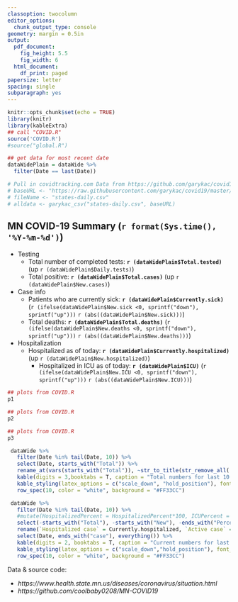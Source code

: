 ```yaml
---
classoption: twocolumn
editor_options:
  chunk_output_type: console
geometry: margin = 0.5in
output:
  pdf_document:
    fig_height: 5.5
    fig_width: 6
  html_document:
    df_print: paged
papersize: letter
spacing: single
subparagraph: yes
---
```

```r
knitr::opts_chunk$set(echo = TRUE)
library(knitr)
library(kableExtra)
## call "COVID.R"
source('COVID.R')
#source("global.R")

## get data for most recent date 
dataWidePlain = dataWide %>% 
  filter(Date == last(Date))

# Pull in covidtracking.com Data from https://github.com/garykac/covid19/tree/master/data ----  
# baseURL <- "https://raw.githubusercontent.com/garykac/covid19/master/data/"
# fileName <- "states-daily.csv"
# alldata <- garykac_csv("states-daily.csv", baseURL)

```

## MN COVID-19 Summary (`r format(Sys.time(), '%Y-%m-%d')`)
* Testing
  + Total number of completed tests: **`r (dataWidePlain$Total.tested)`** (up `r (dataWidePlain$Daily.tests)`)
  + Total positive: **`r (dataWidePlain$Total.cases)`** (up `r (dataWidePlain$New.cases)`)
* Case info   
  + Patients who are currently sick: **`r (dataWidePlain$Currently.sick)`** (`r (ifelse(dataWidePlain$New.sick <0, sprintf("down"), sprintf("up")))` `r (abs((dataWidePlain$New.sick)))`)
  + Total deaths: **`r (dataWidePlain$Total.deaths)`** (`r (ifelse(dataWidePlain$New.deaths <0, sprintf("down"), sprintf("up")))` `r (abs((dataWidePlain$New.deaths)))`)
 - Hospitalization   
   - Hospitalized as of today: **`r (dataWidePlain$Currently.hospitalized)`** (up `r (dataWidePlain$New.hospitalized)`)
     - Hospitalized in ICU as of today: **`r (dataWidePlain$ICU)`** (`r (ifelse(dataWidePlain$New.ICU <0, sprintf("down"), sprintf("up")))` `r (abs((dataWidePlain$New.ICU)))`)

```r
## plots from COVID.R
p1
```


```r
## plots from COVID.R
p2
```

   
```r
## plots from COVID.R
p3
```


```r
 dataWide %>%
   filter(Date %in% tail(Date, 10)) %>%
   select(Date, starts_with("Total")) %>%
   rename_at(vars(starts_with("Total")), ~str_to_title(str_remove_all(.,"Total."))) %>%
   kable(digits = 3,booktabs = T, caption = "Total numbers for last 10 days",align = "c") %>%
   kable_styling(latex_options = c("scale_down", "hold_position"), font_size = 8) %>% 
   row_spec(10, color = "white", background = "#FF33CC")
```

```r
 dataWide %>%
   filter(Date %in% tail(Date, 10)) %>%
   #mutate(HospitalizedPercent = HospitalizedPercent*100, ICUPercent = ICUPercent*100) %>%
   select(-starts_with("Total"), -starts_with("New"), -ends_with("Percent"), Daily.tests) %>% 
   rename(`Hospitalized case` = Currently.hospitalized, `Active case` = Currently.sick, `ICU case` = ICU, `Daily tests` = Daily.tests) %>%
   select(Date, ends_with("case"), everything()) %>% 
   kable(digits = 2, booktabs = T, caption = "Current numbers for last 10 days", align = "c") %>%
   kable_styling(latex_options = c("scale_down","hold_position"), font_size = 8) %>% 
   row_spec(10, color = "white", background = "#FF33CC")
```

Data & source code:

* *https://www.health.state.mn.us/diseases/coronavirus/situation.html*
* *https://github.com/coolbaby0208/MN-COVID19*    

